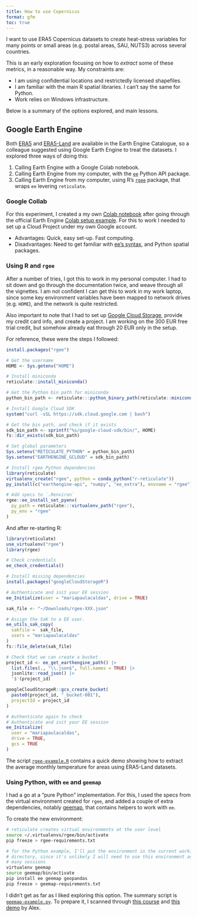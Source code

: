 ```yaml
---
title: How to use Copernicus
format: gfm
toc: true
---
```


I want to use ERA5 Copernicus datasets to create heat-stress variables for many 
points or small areas (e.g. postal areas, SAU, NUTS3) across several countries.

This is an early exploration focusing on how to _extract_ some of these metrics,
in a reasonable way. My constraints are:

- I am using confidential locations and restrictedly licensed shapefiles.
- I am familiar with the main R spatial libraries. I can't say the same for Python.
- Work relies on Windows infrastructure.

Below is a summary of the options explored, and main lessons.

## Google Earth Engine

Both [ERA5] and [ERA5-Land] are available in the Earth Engine Catalogue, so a 
colleague suggested using Google Earth Engine to treat the datasets. I explored
three ways of doing this: 

1. Calling Earth Engine with a Google Colab notebook.
1. Calling Earth Engine from my computer, with the [`ee`][ee-install] Python 
   API package.
1. Calling Earth Engine from my computer, using R's [`rgee`][rgee-readme] 
   package, that wraps `ee` levering `reticulate`.

### Google Collab

For this experiment, I created a my own [Colab notebook][my-colab] after going 
through the official Earth Engine [Colab setup example][their-colab]. For this 
to work I needed to set up a Cloud Project under my own Google account.

- Advantages: Quick, easy set-up. Fast computing.
- Disadvantages: Need to get familiar with [ee's syntax][ee-docs], and Python
  spatial packages.

### Using R and `rgee`

After a number of tries, I got this to work in my personal computer. I had to 
sit down and go through the documentation twice, and weave through all the 
vignettes. I am not confident I can get this to work in my work laptop, since 
some key environment variables have been mapped to network drives (e.g. `HOME`), 
and the network is quite restricted. 

Also important to note that I had to set up [Google Cloud Storage][cloud-storage], 
provide my credit card info, and create a project. I am working on the 300 EUR
free trial credit, but somehow already eat through 20 EUR only in the setup.

For reference, these were the steps I followed:

```r
install.packages("rgee")

# Get the username
HOME <- Sys.getenv("HOME")

# Install miniconda
reticulate::install_miniconda()

# Get the Python bin path for miniconda
python_bin_path <- reticulate:::python_binary_path(reticulate::miniconda_path())

# Install Google Cloud SDK
system("curl -sSL https://sdk.cloud.google.com | bash")

# Get the bin path, and check if it exists
sdk_bin_path <- sprintf("%s/google-cloud-sdk/bin/", HOME)
fs::dir_exists(sdk_bin_path)

# Set global parameters
Sys.setenv("RETICULATE_PYTHON" = python_bin_path)
Sys.setenv("EARTHENGINE_GCLOUD" = sdk_bin_path)

# Install rgee Python dependencies
library(reticulate)
virtualenv_create("rgee", python = conda_python("r-reticulate"))
py_install(c("earthengine-api", "numpy", "ee_extra"), envname = "rgee")

# Add specs to `.Renviron`
rgee::ee_install_set_pyenv(
  py_path = reticulate:::virtualenv_path("rgee"),
  py_env = "rgee"
)
```

And  after re-starting R:

```r
library(reticulate)
use_virtualenv("rgee")
library(rgee)

# Check credentials
ee_check_credentials()

# Install missing dependencies
install.packages("googleCloudStorageR")

# Authenticate and init your EE session
ee_Initialize(user = "mariapaulacaldas", drive = TRUE)

sak_file <- "~/Downloads/rgee-XXX.json"

# Assign the SaK to a EE user.
ee_utils_sak_copy(
  sakfile =  sak_file,
  users = "mariapaulacaldas"
)
fs::file_delete(sak_file)

# Check that we can create a bucket
project_id <- ee_get_earthengine_path() |> 
  list.files(., "\\.json$", full.names = TRUE) |> 
  jsonlite::read_json() |> 
  '$'(project_id)

googleCloudStorageR::gcs_create_bucket(
  paste0(project_id, "_bucket-001"), 
  projectId = project_id
)

# Authenticate again to check
# Authenticate and init your EE session
ee_Initialize(
  user = "mariapaulacaldas",
  drive = TRUE, 
  gcs = TRUE
)
```

The script [`rgee-example.R`][rgee-example] contains a quick demo showing how 
to extract the average monthly temperature for areas using ERA5-Land datasets.

### Using Python, with `ee` and `geemap`

I had a go at a "pure Python" implementation. For this, I used the specs from 
the virtual environment created for `rgee`, and added a couple of extra 
dependencies, notably [geemap](https://geemap.org), that contains helpers to 
work with `ee`.

To create the new environment:

```bash
# reticulate creates virtual environments at the user level
source ~/.virtualenvs/rgee/bin/activate
pip freeze > rgee-requirements.txt

# for the Python example, I'll put the environment in the current working 
# directory, since it's unlikely I will need to use this environment across 
# many sessions
virtualenv geemap
source geemap/bin/activate
pip install ee geemap geopandas
pip freeze > geemap-requirements.txt
```

I didn't get as far as I liked exploring this option. The summary script is 
[`geemap-example.py`][geemap-example]. To prepare it, I scanned through 
[this course][eewpython] and [this demo][alex-uhi-demo] by Alex.

[alex-uhi-demo]: https://gitlab.algobank.oecd.org/Alexandre.BANQUET/oecd-earth-engine-training/-/blob/main/Urban%20Heat%20Island%20Intensity.ipynb?ref_type=heads
[eewpython]: https://github.com/csaybar/EEwPython
[ERA5]: https://developers.google.com/earth-engine/datasets/tags/era5-land
[ERA5-Land]: https://developers.google.com/earth-engine/datasets/tags/era5-land
[geemap-example]: geemap-example.py
[ee-install]: https://developers.google.com/earth-engine/guides/python_install
[rgee-readme]: https://r-spatial.github.io/rgee/
[rgee-example]: rgee-exemple.R
[my-colab]: https://colab.research.google.com/drive/1n6cFYQDVKxIGmUtNRwbpmRZ97rYxqAsK
[their-colab]: https://colab.research.google.com/github/google/earthengine-community/blob/master/guides/linked/ee-api-colab-setup.ipynb
[ee-docs]: https://developers.google.com/earth-engine/apidocs/ee-image
[cloud-storage]: https://r-spatial.github.io/rgee/articles/rgee05.html
